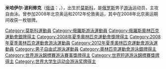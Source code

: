 {{MedalTableTop}}
{{MedalCountry | {{RUS}} }}
{{MedalSport |男子[[游泳|游泳]]}}
{{MedalCompetition|[[奧林匹克運動會|奧林匹克運動會]]}}
{{MedalSilver| [[2008年夏季奧林匹克運動會|2008年北京]] | [[2008年夏季奧林匹克運動會游泳比賽|4x200米自由泳接力]]}}
{{MedalBottom}}
'''米哈伊尔·波利修克'''（[[俄语|俄语]]：'''{{lang|ru|Михаил Михайлович Полищук}}'''，{{bd|1989年|1月10日|||}}），出生於[[莫斯科|莫斯科]]，是[[俄罗斯|俄罗斯]]男子[[游泳|游泳]]运动员，主攻自由泳。曾参加2008年北京奥运和2012年伦敦奥运，其中在2008年北京奥运期间收获一枚银牌。

{{Russia-bio-stub}}

{{DEFAULTSORT:Polischuk, Mikhail}}
[[Category:莫斯科運動員|Category:莫斯科運動員]]
[[Category:俄羅斯游泳運動員|Category:俄羅斯游泳運動員]]
[[Category:俄羅斯奧林匹克運動會銀牌得主|Category:俄羅斯奧林匹克運動會銀牌得主]]
[[Category:2008年夏季奧林匹克運動會獎牌得主|Category:2008年夏季奧林匹克運動會獎牌得主]]
[[Category:2008年夏季奧林匹克運動會游泳運動員|Category:2008年夏季奧林匹克運動會游泳運動員]]
[[Category:2012年夏季奧林匹克運動會游泳運動員|Category:2012年夏季奧林匹克運動會游泳運動員]]
[[Category:男子自由式游泳運動員|Category:男子自由式游泳運動員]]
[[Category:奧林匹克運動會游泳銀牌得主|Category:奧林匹克運動會游泳銀牌得主]]
[[Category:世界游泳錦標賽游泳賽事獎牌得主|Category:世界游泳錦標賽游泳賽事獎牌得主]]
[[Category:世界短道游泳錦標賽獎牌得主|Category:世界短道游泳錦標賽獎牌得主]]
[[Category:世界大学生运动会游泳奖牌得主|Category:世界大学生运动会游泳奖牌得主]]